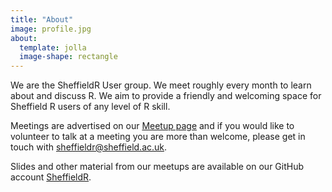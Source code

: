 ```yaml
---
title: "About"
image: profile.jpg
about:
  template: jolla
  image-shape: rectangle
---
```


::: {style="text-align: left;"}

We are the SheffieldR User group. We meet roughly every month to learn about and discuss R. We aim to provide a friendly
and welcoming space for Sheffield R users of any level of R skill.

Meetings are advertised on our [Meetup page](http://www.meetup.com/SheffieldR-Sheffield-R-Users-Group/) and if you would
like to volunteer to talk at a meeting you are more than welcome, please get in touch with
[sheffieldr@sheffield.ac.uk](mailto:sheffieldr@sheffield.ac.uk).

Slides and other material from our meetups are available on our GitHub account [SheffieldR](https://github.com/SheffieldR/).

:::
